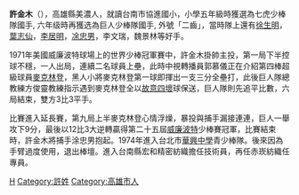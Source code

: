 {{BLP unsourced|time=2021-06-05T03:51:50+00:00}}
{{noteTA
|1=涂
}}
'''許金木'''（{{bd|1959年|5月16日|||}}），高雄縣美濃人，就讀台南市協進國小，小學五年級時獲選為七虎少棒隊國手, 六年级時再獲选為巨人少棒隊國手, 外號「二齒」，當時隊上還有[[徐生明|徐生明]]，[[葉志仙|葉志仙]]，[[李居明_(棒球運動員)|李居明]]，[[凃忠男|凃忠男]]，李文瑞，魏景林等好手。

1971年美國威廉波特球場上的世界少棒冠軍賽中，許金木掛帥主投，第一局下半控球不穩，一人出局，連續二名球員上壘，此時中視轉播員郭慕儀正在介紹第四棒超級球員[[麥克林登|麥克林登]]，黑人小將麥克林登第一球即揮出一支三分全壘打，此後巨人隊總教練方俊靈教練指示遇到麥克林登全以[[故意四壞|故意四壞]]球保送，巨人隊則先追平比數，六局結束，雙方3比3平手。

比賽進入延長賽，第九局上半麥克林登心情浮燥，暴投與捕手漏接連連，巨人一舉攻下9分，最後以12比3大逆轉贏得第二十五屆[[威廉波特|威廉波特]]少棒賽冠軍，比賽結束時，許金木將捕手涂忠男抱起。1974年進入台北市[[華興中學|華興中學]]青少棒隊。後來因為手臂過度使用，退出棒壇。進入台南縣宏和精密紡織擔任技術員，再任赤崁紡織任專員。

[[Category:台灣棒球運動員|H]]
[[Category:許姓|Category:許姓]]
[[Category:高雄市人|Category:高雄市人]]